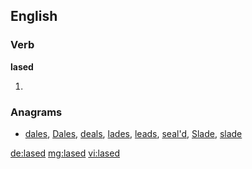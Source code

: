 ==English==

===Verb===
'''lased'''

# {{past of|lase}}

===Anagrams===
* [[dales#English|dales]], [[Dales#English|Dales]], [[deals#English|deals]], [[lades#English|lades]], [[leads#English|leads]], [[seal'd#English|seal'd]], [[Slade#English|Slade]], [[slade#English|slade]]

[[de:lased]]
[[mg:lased]]
[[vi:lased]]